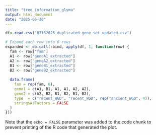 ```yaml
---
title: "tree_information_glyma"
output: html_document
date: "2025-06-30"
---
```


```r

df<-read.csv("07162025_duplicated_gene_set_updated.csv")

# Expand each row into 6 rows
expanded <- do.call(rbind, apply(df, 1, function(row) {
  fam <- row["fam"]
  A1 <- row["geneA1_extracted"]
  A2 <- row["geneA2_extracted"]
  B1 <- row["geneB1_extracted"]
  B2 <- row["geneB2_extracted"]
  
  data.frame(
    fam = rep(fam, 6),
    gene1 = c(A1, B1, A1, A1, A2, A2),
    gene2 = c(A2, B2, B1, B2, B1, B2),
    type  = c("recent_WGD", "recent_WGD", rep("ancient_WGD", 4)),
    stringsAsFactors = FALSE
  )
}))


```

Note that the `echo = FALSE` parameter was added to the code chunk to prevent printing of the R code that generated the plot.
